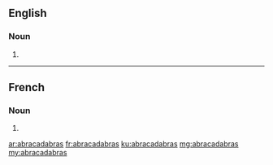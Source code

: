 ==English==

===Noun===
{{head|en|noun plural form}}

# {{plural of|abracadabra|lang=en}}

----

==French==

===Noun===
{{head|fr|noun plural form|g=m}}

# {{plural of|abracadabra|lang=fr}}

[[ar:abracadabras]]
[[fr:abracadabras]]
[[ku:abracadabras]]
[[mg:abracadabras]]
[[my:abracadabras]]